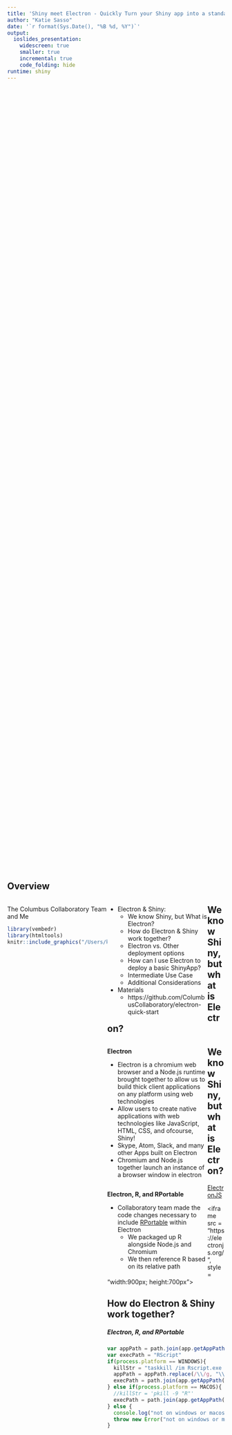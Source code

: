 ```yaml
---
title: 'Shiny meet Electron - Quickly Turn your Shiny app into a standalone desktop app'
author: "Katie Sasso"
date: '`r format(Sys.Date(), "%B %d, %Y")`'
output:
  ioslides_presentation:
    widescreen: true
    smaller: true
    incremental: true
    code_folding: hide
runtime: shiny
---
```


<style>
.column-left{
  float: left;
  width: 46%;
  text-align: left;
}
</style>

<style>
pre {
  white-space: pre !important;
  overflow-y: scroll !important;
  height: 50vh !important;
}
</style>

## Overview

<div class="column-left">
The Columbus Collaboratory Team and Me 
```r
library(vembedr)
library(htmltools)
knitr::include_graphics("/Users/ksasso/Dropbox/R/Rladies/electron_meet_shiny_6.14.18/IMG_5064.jpg")
```
</div>

<div class="column-left">
  
- Electron & Shiny: 
    + We know Shiny, but What is Electron?
    + How do Electron & Shiny work together? 
    + Electron vs. Other deployment options
    + How can I use Electron to deploy a basic ShinyApp?
    + Intermediate Use Case 
    + Additional Considerations

- Materials
    + https://github.com/ColumbusCollaboratory/electron-quick-start
    
</div>

## We know Shiny, but what is Electron?

<div class="column-left">

**Electron**

- Electron is a chromium web browser and a Node.js runtime brought together to allow us to build thick client applications on any platform using web technologies
- Allow users to create native applications with web technologies like JavaScript, HTML, CSS, and ofcourse, Shiny!
- Skype, Atom, Slack, and many other Apps built on Electron
- Chromium and Node.js together launch an instance of a browser window in electron 

</div>

<div class="column-left">
**Electron, R, and RPortable**

- Collaboratory team made the code changes necessary to include [RPortable](https://sourceforge.net/projects/rportable/) within Electron
    + We packaged up R alongside Node.js and Chromium 
    + We then reference R based on its relative path
    
</div>

## We know Shiny, but what is Electron?

[ElectronJS](https://electronjs.org/)

<iframe src = "https://electronjs.org/", style = "width:900px; height:700px"></iframe>
  
  
## How do Electron & Shiny work together? 

##### Electron, R, and RPortable  

```js
var appPath = path.join(app.getAppPath(), "app.R" )
var execPath = "RScript"
if(process.platform == WINDOWS){
  killStr = "taskkill /im Rscript.exe /f"
  appPath = appPath.replace(/\\/g, "\\\\");
  execPath = path.join(app.getAppPath(), "R-Portable-Win", "bin", "RScript.exe" )
} else if(process.platform == MACOS){
  //killStr = 'pkill -9 "R"'
  execPath = path.join(app.getAppPath(), "R-Portable-Mac", "bin", "Rscript" )
} else {
  console.log("not on windows or macos?")
  throw new Error("not on windows or macos?")
}
``` 

## How do Electron & Shiny work together? 

##### Node.js, Chromium, and thick client applications

<div class="column-left">
- Thick Client Apps
    + Provide functionality independent of the central server
    + Run both the user interfcace and server logic on your computer 
- Node.js
    + Main, server side process. 
    + We use Node.js main process to launch the shiny app by redirecting the rendered content to be the URL that the shinyApp is running on (i.e., my home IP address and default port)
  
</div>

<div class="column-left">
- Chromium
    + Web broweser - the key to the user-interface
    + Provides a window to the shinyApp
    + We call the shinyApp function just like you would in RStudio and then direct chormium to our local port where shiny is running
    
</div>

##  Electron vs. Other deployment options

<div class="column-left">

- Deploy to the cloud: Shinyapps.io
    + Deploy up to 5 apps 25 active hours, for free. 
    + User authentication starting at $99/month
    + No hardware, installation or contract requried
    + Requires sending data to the cloud
- Deploy on-premises: Shiny Server
    + Deployed behind your firewall
    + Enterprise grade scaling, security and admin features
    + IT involvment: you install it and you manage it

</div>

<div class="column-left">

- Deploy on-premises Commercial: Shiny Server Pro
    + Deploy shinyApp behind a firewall
    + IT involvment required and only supported on Linux
    + Increased access controls i(i.e., SSL, LDAP, Active Directory)
- Deploy on-premises Commercial: RStudio Connect
    + Added capabilities including in-org publishing and scheduling of multiple content types
- Creative option: Docker Containers
    + Stil requires heavy IT involvement to set up initial docker environment

</div>

## How can I use Electron to deploy a basic ShinyApp?
<iframe width="400" height="200" src="https://www.youtube.com/embed/O56WR-yQFC0" frameborder="0" allow="autoplay; encrypted-media" allowfullscreen></iframe>

## Intermediate Use Case

##### Real World Example: Automating manual cleansing and manipulation done in excel 

<div class="column-left">

- All cleaning previously done in excel programmed in R
- User could then query database every week within Shiny application and then download results (how did that work?)
- Packages Used
    + DT, openxlsx, shinydashboard, plyr, dplyr, lubridate, RODBC, zoo
- Key R Functions: 
    + fileInput, textInput, actionButton, reactive, sqlQuery, downloadButton
- Special adjustments
    + On Windows: Rtools (for windows) and REnviron.site modifiction
    + REnviro.site file PATH="${PATH};${R_HOME}\Rtools\bin
    + On Both: Download new packages 
    
</div>

<div class="column-left">

Shiny App for Automation
```r
knitr::include_graphics("/Users/ksasso/Dropbox/R/Rladies/electron_meet_shiny_6.14.18/automation_shinyapp_example.png")
```
</div>

## Intermediate Use Case: New Shiny app.R

<iframe width="400" height="200" src="https://www.youtube.com/embed/NSXWPjBVQXg" frameborder="0" allow="autoplay; encrypted-media" allowfullscreen></iframe>

## Intermediate Use Case: New Packages
<iframe width="400" height="200" src="https://www.youtube.com/embed/HDokkYmJKCk" frameborder="0" allow="autoplay; encrypted-media" allowfullscreen></iframe>

## Intermediate Use Case

<div class="column-left">
##### Real World Example: Getting a model into users hands quickly

- Users wanted to better predict risk of large IT project portfolios 
- Built a model in XGBoost. User wanted to run model monthly to test it out 
- Used Electron to package: trained model object, cleansing required, predict function to apply model, download/upload for new runs and results
- Packages Used:
    + dplyr, tidyr, ggplot2, Matrix, xgboost, openxlsx, scales, shiny, shinydashboard
- Key R Functions: 
    + fileInput, textInput, actionButton, reactive,downloadButton, selectizeInput, renderPlot
- Special adjustments
    + Data stripped from XGBoost train object
    
</div>

<div class="column-left">
```r
knitr::include_graphics("/Users/ksasso/Dropbox/R/Rladies/electron_meet_shiny_6.14.18/model_shinyapp.png")
```
</div>

## Additional Considerations & Resources

<div class="column-left">

- Application size
    + Stripping particularly large dependencies (i.e., BH package)
</div>

<div class="column-left">

- [Many Tutorials on RStudio Website](https://shiny.rstudio.com/tutorial/):
    + Some personal favorite sections include the Get Started Video Tutorials, The Gallery, and several of the Articles on Special issues. 
    + Some of the most frequently used special issues for me included Dashboards, Reacitivty, and Inputs/Outputs
    
- [Everything you need is on the Collaboratory's public GitHub Repo!](https://github.com/ColumbusCollaboratory/electron-quick-start)

</div>